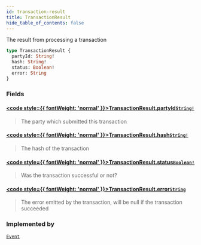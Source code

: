 ```yaml
---
id: transaction-result
title: TransactionResult
hide_table_of_contents: false
---
```








The result from processing a transaction

```graphql
type TransactionResult {
  partyId: String!
  hash: String!
  status: Boolean!
  error: String
}
```


### Fields

#### [<code style={{ fontWeight: 'normal' }}>TransactionResult.<b>partyId</b></code>](#)<Bullet />[`String!`](/testnet/api/graphql/scalars/string) <Badge class="secondary" text="non-null"/> <Badge class="secondary" text="scalar"/>
> The party which submitted this transaction
> 

#### [<code style={{ fontWeight: 'normal' }}>TransactionResult.<b>hash</b></code>](#)<Bullet />[`String!`](/testnet/api/graphql/scalars/string) <Badge class="secondary" text="non-null"/> <Badge class="secondary" text="scalar"/>
> The hash of the transaction
> 

#### [<code style={{ fontWeight: 'normal' }}>TransactionResult.<b>status</b></code>](#)<Bullet />[`Boolean!`](/testnet/api/graphql/scalars/boolean) <Badge class="secondary" text="non-null"/> <Badge class="secondary" text="scalar"/>
> Was the transaction successful or not?
> 

#### [<code style={{ fontWeight: 'normal' }}>TransactionResult.<b>error</b></code>](#)<Bullet />[`String`](/testnet/api/graphql/scalars/string) <Badge class="secondary" text="scalar"/>
> The error emitted by the transaction, will be null if the transaction succeeded
> 



### Implemented by

[`Event`](/testnet/api/graphql/unions/event)  <Badge class="secondary" text="union"/>



